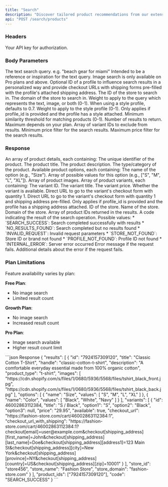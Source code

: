 ```yaml
---
title: "Search"
description: "Discover tailored product recommendations from our extensive database of millions of online products from thousands of Shopify stores."
api: "POST /search/products"
---
```


### Headers

<ParamField header="authorization" type="string" required>
  Your API key for authorization.
</ParamField>

### Body Parameters

<ParamField body="query" type="object" required>
  <Expandable title="Query object">
    <ParamField body="text" type="string" required>
      The text search query. e.g. "beach gear for miami"
    </ParamField>
    <ParamField body="image_url" type="string">
      Intended to be a reference or inspiration for the text query.
      <Note>Image search is only available on Pro plans and above.</Note>
    </ParamField>
  </Expandable>
</ParamField>

<ParamField body="profile_id" type="string">
  Optional ID of a profile to influence search results in a personalized way and provide checkout URLs with shipping forms pre-filled with the profile's attached shipping address.
</ParamField>

<ParamField body="store_id" type="string">
  The ID of the store to search in. 
</ParamField>

<ParamField body="store_domain" type="string">
  The domain of the store to search in. 
</ParamField>

<ParamField body="query_weight" type="number" default="1">
  Weight to apply to the query which represents the text, image, or both (0-1).
  <Note>When using a style profile, defaults to 0.7.</Note>
</ParamField>

<ParamField body="style_weight" type="number" default="0.3">
  Weight to apply to the style profile (0-1).
  <Note>
    Only applies if profile_id is provided and the profile has a style attached.
  </Note>
</ParamField>

<ParamField body="similarity_threshold" type="number" default="0.25">
  Minimum similarity threshold for matching products (0-1).
</ParamField>

<ParamField body="result_count" type="integer" default="2">
  Number of results to return. Maximum depends on your plan.
</ParamField>

<ParamField body="exclude_variant_ids" type="array">
  Array of variant IDs to exclude from results.
</ParamField>

<ParamField body="price_min" type="number">
  Minimum price filter for the search results.
</ParamField>

<ParamField body="price_max" type="number">
  Maximum price filter for the search results.
</ParamField>

### Response

<ResponseField name="results" type="array">
  An array of product details, each containing:
  <Expandable title="Product details">
    <ResponseField name="id" type="string">
      The unique identifier of the product.
    </ResponseField>
    <ResponseField name="title" type="string">
      The product title.
    </ResponseField>
    <ResponseField name="description" type="string">
      The product description.
    </ResponseField>
    <ResponseField name="product_type" type="string">
      The type/category of the product.
    </ResponseField>
    <ResponseField name="options" type="array">
      Available product options, each containing:
      <Expandable title="Option details">
        <ResponseField name="name" type="string">
          The name of the option (e.g., "Size").
        </ResponseField>
        <ResponseField name="values" type="array">
          Array of possible values for this option (e.g., ["S", "M", "L", "XL"]).
        </ResponseField>
      </Expandable>
    </ResponseField>
    <ResponseField name="images" type="array">
      Array of product images.
    </ResponseField>
    <ResponseField name="variants" type="array">
      Array of product variants, each containing:
      <Expandable title="Variant details">
        <ResponseField name="id" type="string">
          The variant ID.
        </ResponseField>
        <ResponseField name="title" type="string">
          The variant title.
        </ResponseField>
        <ResponseField name="price" type="number">
          The variant price.
        </ResponseField>
        <ResponseField name="available" type="boolean">
          Whether the variant is available.
        </ResponseField>
        <ResponseField name="checkout_url" type="string">
          Direct URL to go to the variant's checkout form with quantity 1.
        </ResponseField>
        <ResponseField name="checkout_url_with_shipping" type="string">
          Direct URL to go to the variant's checkout form with quantity 1 and shipping address pre-filled.
          <Note>
            Only applies if profile_id is provided and the profile has a shipping address attached.
          </Note>
        </ResponseField>
      </Expandable>
    </ResponseField>
    <ResponseField name="store_id" type="string">
      ID of the store.
    </ResponseField>
    <ResponseField name="store_name" type="string">
      Name of the store.
    </ResponseField>
    <ResponseField name="store_domain" type="string">
      Domain of the store.
    </ResponseField>
  </Expandable>
</ResponseField>

<ResponseField name="product_ids" type="array">
  Array of product IDs returned in the results.
</ResponseField>

<ResponseField name="code" type="string">
  A code indicating the result of the search operation. Possible values:
  * `SEARCH_SUCCESS`: Search completed successfully with results
  * `NO_RESULTS_FOUND`: Search completed but no results found
  * `INVALID_REQUEST`: Invalid request parameters
  * `STORE_NOT_FOUND`: Store ID or brand not found
  * `PROFILE_NOT_FOUND`: Profile ID not found
  * `INTERNAL_ERROR`: Server error occurred
</ResponseField>

<ResponseField name="error" type="string">
  Error message if the request fails.
</ResponseField>

<ResponseField name="message" type="string">
  Additional details about the error if the request fails.
</ResponseField>

### Plan Limitations

<Note>
  Feature availability varies by plan:

  **Free Plan**:
  - No image search
  - Limited result count

  **Growth Plan**:
  - No image search
  - Increased result count

  **Pro Plan**:
  - Image search available
  - Higher result count limit
</Note>

<ResponseExample>
  ```json Response
  {
    "results": [
      {
        "id": "7924157309120",
        "title": "Classic Cotton T-Shirt",
        "handle": "classic-cotton-t-shirt",
        "description": "A comfortable everyday essential made from 100% organic cotton",
        "product_type": "t-shirt",
        "images": [ 
            "https://cdn.shopify.com/s/files/1/0680/5936/5568/files/tshirt_black_front.jpg",
            "https://cdn.shopify.com/s/files/1/0680/5936/5568/files/tshirt_black_back.jpg"
        ],
        "options": [
          {
            "name": "Size", 
            "values": [
              "S", "M", "L", "XL"
            ]
          },
          {
            "name": "Color", 
            "values": [
              "Black", "White", "Navy"
            ]
          }
        ],
        "variants": [
          {
            "id": 46002863112384,
            "title": "S / Black",
            "option1": "S",
            "option2": "Black",
            "option3": null,
            "price": "29.95",
            "available": true,
            "checkout_url": "https://fashion-store.com/cart/46002863112384:1",
            "checkout_url_with_shipping": "https://fashion-store.com/cart/46002863112384:1?checkout[email]=user@example.com&checkout[shipping_address][first_name]=John&checkout[shipping_address][last_name]=Doe&checkout[shipping_address][address1]=123 Main St&checkout[shipping_address][city]=New York&checkout[shipping_address][province]=NY&checkout[shipping_address][country]=US&checkout[shipping_address][zip]=10001"
          }
        ],
        "store_id": "store456",
        "store_name": "Fashion Store",
        "store_domain": "fashion-store.com"
      }
    ],
    "product_ids": ["7924157309120"],
    "code": "SEARCH_SUCCESS"
  }
  ```
</ResponseExample>
